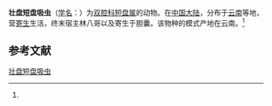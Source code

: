 {{Speciesbox
| name = 壮盘短盘吸虫
| status = 
| status_system = 
| image = 
| genus = Brachydistomum
| species = briaracetabulum
| authority = (Li et al., 1978)<ref name='id9890'>{{cite web| url =http://www.bioinfo.cn/db05/BjdwSpecies.php?action=view&id=9890| title =壮盘短盘吸虫| work =《中国动物物种编目数据库》| publisher =中国科学院微生物研究所| author =中国科学院动物研究所| accessdate =2009-04-16| deadurl =yes| archiveurl =https://web.archive.org/web/20160305081744/http://www.bioinfo.cn/db05/BjdwSpecies.php?action=view&id=9890| archivedate =2016-03-05}}</ref>
}}

'''壮盘短盘吸虫'''（[[学名|学名]]：{{lang|la|''Brachydistomum briaracetabulum''}}）为[[双腔科|双腔科]][[短盘属|短盘属]]的动物。在[[中国大陆|中国大陆]]，分布于[[云南|云南]]等地，营[[寄生|寄生]]生活，终末宿主林八哥以及寄生于胆囊。该物种的模式产地在云南。<ref name='id9890'/>

== 参考文献 ==
{{reflist}}

{{Wikispecies|Brachydistomum briaracetabulum}}

[[Category:短腺属|壮盘短盘吸虫]]


{{吸虫小作品}}